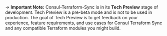 -> **Important Note:** Consul-Terraform-Sync is in its **Tech Preview** stage of development. Tech Preview is a pre-beta mode and is not to be used in production. The goal of Tech Preview is to get feedback on your experience, feature requirements, and use cases for Consul Terraform Sync and any compatible Terraform modules you might build.
